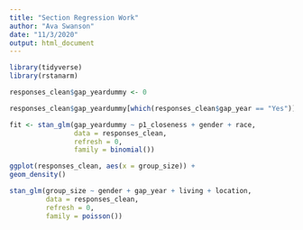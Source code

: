 ```yaml
---
title: "Section Regression Work"
author: "Ava Swanson"
date: "11/3/2020"
output: html_document
---
```


```r
library(tidyverse)
library(rstanarm)
```

```r
responses_clean$gap_yeardummy <- 0 

responses_clean$gap_yeardummy[which(responses_clean$gap_year == "Yes")] <- 1
```

```r
fit <- stan_glm(gap_yeardummy ~ p1_closeness + gender + race,
                data = responses_clean,
                refresh = 0,
                family = binomial())
```


```r
ggplot(responses_clean, aes(x = group_size)) +
geom_density()

stan_glm(group_size ~ gender + gap_year + living + location,
         data = responses_clean,
         refresh = 0,
         family = poisson())
```








